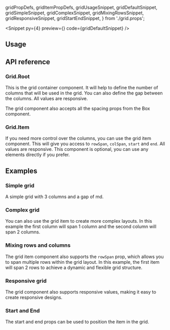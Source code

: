   gridPropDefs,
  gridItemPropDefs,
  gridUsageSnippet,
  gridDefaultSnippet,
  gridSimpleSnippet,
  gridComplexSnippet,
  gridMixingRowsSnippet,
  gridResponsiveSnippet,
  gridStartEndSnippet,
} from './grid.props';

<PageTitle
  type="Layout"
  title="Grid"
  description="A layout component that helps to create simple column-based layouts as well as more complex ones."
/>

<Snippet
  py={4}
  preview={<GridSnippet story="Default" />}
  code={gridDefaultSnippet}
/>

## Usage

<CodeBlock code={gridUsageSnippet} />

## API reference

### Grid.Root

This is the grid container component. It will help to define the number of
columns that will be used in the grid. You can also define the gap between the
columns. All values are responsive.

<PropsTable data={gridPropDefs} />

The grid component also accepts all the spacing props from the Box component.

<PropsTable data={spacingPropDefs} />

### Grid.Item

If you need more control over the columns, you can use the grid item
component. This will give you access to `rowSpan`, `colSpan`, `start` and
`end`. All values are responsive. This component is optional, you can use any
elements directly if you prefer.

<PropsTable data={gridItemPropDefs} />

## Examples

### Simple grid

A simple grid with 3 columns and a gap of md.

<CodeBlock code={gridSimpleSnippet} />

### Complex grid

You can also use the grid item to create more complex layouts. In this example
the first column will span 1 column and the second column will span 2 columns.

<CodeBlock code={gridComplexSnippet} />

### Mixing rows and columns

The grid item component also supports the `rowSpan` prop, which allows you to
span multiple rows within the grid layout. In this example, the first item
will span 2 rows to achieve a dynamic and flexible grid structure.

<CodeBlock code={gridMixingRowsSnippet} />

### Responsive grid

The grid component also supports responsive values, making it easy to create
responsive designs.

<CodeBlock code={gridResponsiveSnippet} />

### Start and End

The start and end props can be used to position the item in the grid.

<CodeBlock code={gridStartEndSnippet} />

<Theming component="Grid" />

<ChangelogComponent component="grid" />
